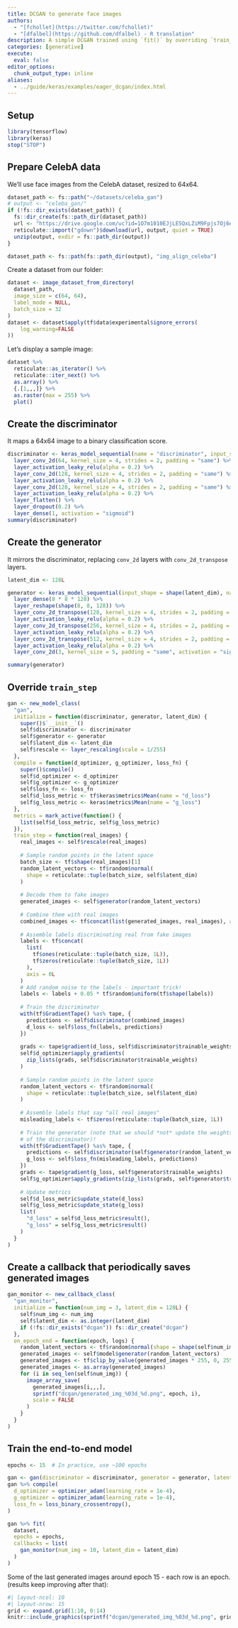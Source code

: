 ```yaml
---
title: DCGAN to generate face images
authors: 
  - "[fchollet](https://twitter.com/fchollet)"
  - "[dfalbel](https://github.com/dfalbel) - R translation"
description: A simple DCGAN trained using `fit()` by overriding `train_step` on CelebA images.
categories: [generative]
execute:
  eval: false
editor_options: 
  chunk_output_type: inline
aliases:
  - ../guide/keras/examples/eager_dcgan/index.html
---
```


## Setup

```r
library(tensorflow)
library(keras)
stop("STOP")
```

## Prepare CelebA data

We'll use face images from the CelebA dataset, resized to 64x64.

```r
dataset_path <- fs::path("~/datasets/celeba_gan") 
# output <- "celeba_gan/"
if (!fs::dir_exists(dataset_path)) {
  fs::dir_create(fs::path_dir(dataset_path))
  url <- "https://drive.google.com/uc?id=1O7m1010EJjLE5QxLZiM9Fpjs7Oj6e684"
  reticulate::import("gdown")$download(url, output, quiet = TRUE)
  unzip(output, exdir = fs::path_dir(output))
}

dataset_path <- fs::path(fs::path_dir(output), "img_align_celeba")
```

Create a dataset from our folder:

```r
dataset <- image_dataset_from_directory(
  dataset_path, 
  image_size = c(64, 64),
  label_mode = NULL, 
  batch_size = 32
)
dataset <- dataset$apply(tf$data$experimental$ignore_errors(
    log_warning=FALSE
))
```

Let's display a sample image:

```r
dataset %>% 
  reticulate::as_iterator() %>% 
  reticulate::iter_next() %>% 
  as.array() %>% 
  {.[1,,,]} %>% 
  as.raster(max = 255) %>% 
  plot()
```

## Create the discriminator

It maps a 64x64 image to a binary classification score.

```r
discriminator <- keras_model_sequential(name = "discriminator", input_shape = shape(64, 64, 3)) %>% 
  layer_conv_2d(64, kernel_size = 4, strides = 2, padding = "same") %>% 
  layer_activation_leaky_relu(alpha = 0.2) %>% 
  layer_conv_2d(128, kernel_size = 4, strides = 2, padding = "same") %>% 
  layer_activation_leaky_relu(alpha = 0.2) %>% 
  layer_conv_2d(128, kernel_size = 4, strides = 2, padding = "same") %>% 
  layer_activation_leaky_relu(alpha = 0.2) %>% 
  layer_flatten() %>% 
  layer_dropout(0.2) %>% 
  layer_dense(1, activation = "sigmoid")
summary(discriminator)
```

## Create the generator

It mirrors the discriminator, replacing `conv_2d` layers with
`conv_2d_transpose` layers.

```r
latent_dim <- 128L

generator <- keras_model_sequential(input_shape = shape(latent_dim), name = "generator") %>% 
  layer_dense(8 * 8 * 128) %>% 
  layer_reshape(shape(8, 8, 128)) %>% 
  layer_conv_2d_transpose(128, kernel_size = 4, strides = 2, padding = "same") %>% 
  layer_activation_leaky_relu(alpha = 0.2) %>% 
  layer_conv_2d_transpose(256, kernel_size = 4, strides = 2, padding = "same") %>% 
  layer_activation_leaky_relu(alpha = 0.2) %>% 
  layer_conv_2d_transpose(512, kernel_size = 4, strides = 2, padding = "same") %>% 
  layer_activation_leaky_relu(alpha = 0.2) %>% 
  layer_conv_2d(3, kernel_size = 5, padding = "same", activation = "sigmoid")

summary(generator)
```

## Override `train_step`

```r
gan <- new_model_class(
  "gan",
  initialize = function(discriminator, generator, latent_dim) {
    super()$`__init__`()
    self$discriminator <- discriminator
    self$generator <- generator
    self$latent_dim <- latent_dim
    self$rescale <- layer_rescaling(scale = 1/255)
  },
  compile = function(d_optimizer, g_optimizer, loss_fn) {
    super()$compile()
    self$d_optimizer <- d_optimizer
    self$g_optimizer <- g_optimizer
    self$loss_fn <- loss_fn
    self$d_loss_metric <- tf$keras$metrics$Mean(name = "d_loss")
    self$g_loss_metric <- keras$metrics$Mean(name = "g_loss")
  },
  metrics = mark_active(function() {
    list(self$d_loss_metric, self$g_loss_metric)
  }),
  train_step = function(real_images) {
    real_images <- self$rescale(real_images)
    
    # Sample random points in the latent space
    batch_size <- tf$shape(real_images)[1]
    random_latent_vectors <- tf$random$normal(
      shape = reticulate::tuple(batch_size, self$latent_dim)
    )
    
    # Decode them to fake images
    generated_images <- self$generator(random_latent_vectors)
    
    # Combine them with real images
    combined_images <- tf$concat(list(generated_images, real_images), axis = 0L)
    
    # Assemble labels discriminating real from fake images
    labels <- tf$concat(
      list(
        tf$ones(reticulate::tuple(batch_size, 1L)), 
        tf$zeros(reticulate::tuple(batch_size, 1L))
      ), 
      axis = 0L
    )
    # Add random noise to the labels - important trick!
    labels <- labels + 0.05 * tf$random$uniform(tf$shape(labels))
    
    # Train the discriminator
    with(tf$GradientTape() %as% tape, {   
      predictions <- self$discriminator(combined_images)
      d_loss <- self$loss_fn(labels, predictions)
    })
    
    grads <- tape$gradient(d_loss, self$discriminator$trainable_weights)
    self$d_optimizer$apply_gradients(
      zip_lists(grads, self$discriminator$trainable_weights)
    )
    
    # Sample random points in the latent space
    random_latent_vectors <- tf$random$normal(
      shape = reticulate::tuple(batch_size, self$latent_dim)
    )
    
    # Assemble labels that say "all real images"
    misleading_labels <- tf$zeros(reticulate::tuple(batch_size, 1L))
    
    # Train the generator (note that we should *not* update the weights
    # of the discriminator)!
    with(tf$GradientTape() %as% tape, {   
      predictions <- self$discriminator(self$generator(random_latent_vectors))
      g_loss <- self$loss_fn(misleading_labels, predictions)
    })
    grads <- tape$gradient(g_loss, self$generator$trainable_weights)
    self$g_optimizer$apply_gradients(zip_lists(grads, self$generator$trainable_weights))
    
    # Update metrics
    self$d_loss_metric$update_state(d_loss)
    self$g_loss_metric$update_state(g_loss)
    list(
      "d_loss" = self$d_loss_metric$result(),
      "g_loss" = self$g_loss_metric$result()
    )
  }
)
```

## Create a callback that periodically saves generated images

```r
gan_monitor <- new_callback_class(
  "gan_monitor",
  initialize = function(num_img = 3, latent_dim = 128L) {
    self$num_img <- num_img
    self$latent_dim <- as.integer(latent_dim)
    if (!fs::dir_exists("dcgan")) fs::dir_create("dcgan")
  },
  on_epoch_end = function(epoch, logs) {
    random_latent_vectors <- tf$random$normal(shape = shape(self$num_img, self$latent_dim))
    generated_images <- self$model$generator(random_latent_vectors)
    generated_images <- tf$clip_by_value(generated_images * 255, 0, 255)
    generated_images <- as.array(generated_images)
    for (i in seq_len(self$num_img)) {
      image_array_save(
        generated_images[i,,,], 
        sprintf("dcgan/generated_img_%03d_%d.png", epoch, i),
        scale = FALSE
      )
    }
  }
)
```

## Train the end-to-end model

```r
epochs <- 15  # In practice, use ~100 epochs

gan <- gan(discriminator = discriminator, generator = generator, latent_dim = latent_dim)
gan %>% compile(
  d_optimizer = optimizer_adam(learning_rate = 1e-4),
  g_optimizer = optimizer_adam(learning_rate = 1e-4),
  loss_fn = loss_binary_crossentropy(),
)

gan %>% fit(
  dataset, 
  epochs = epochs, 
  callbacks = list(
    gan_monitor(num_img = 10, latent_dim = latent_dim)
  )
)
```

Some of the last generated images around epoch 15 - each row is an
epoch. (results keep improving after that):

```r
#| layout-ncol: 10
#| layout-nrow: 15
grid <- expand.grid(1:10, 0:14)
knitr::include_graphics(sprintf("dcgan/generated_img_%03d_%d.png", grid[[2]], grid[[1]]))
```
